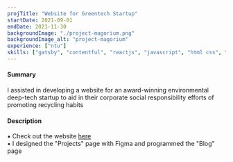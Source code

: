 ```yaml
---
projTitle: "Website for Greentech Startup"
startDate: 2021-09-01
endDate: 2021-11-30
backgroundImage: "./project-magorium.png"
backgroundImage_alt: "project-magorium"
experience: ["ntu"]
skills: ["gatsby", "contentful", "reactjs", "javascript", "html css", "figma"]
---
```


<h4>Summary</h4>
I assisted in developing a website for an award-winning environmental deep-tech startup
to aid in their corporate social responsibility efforts of promoting recycling habits

<h4>Description</h4>
▪ Check out the website <a href="https://master--elated-ride-639e34.netlify.app/projects">here</a> <br/>
▪ I designed the "Projects" page with Figma and programmed the "Blog" page